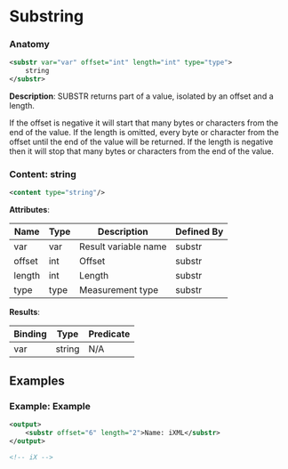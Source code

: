 # Substring

### Anatomy

```xml
<substr var="var" offset="int" length="int" type="type">
    string
</substr>
```

 **Description**:
 SUBSTR returns part of a value, isolated by an offset and a length.

If the offset is negative it will start that many bytes or characters from the end of the value. If the length is omitted, every byte or character from the offset until the end of the value will be returned. If the length is negative then it will stop that many bytes or characters from the end of the value.

### Content: string

```xml
<content type="string"/>
```

**Attributes**:

| Name | Type | Description | Defined By |
| ---- | ---- | ----------- | ---------- |
| var | var | Result variable name | substr |
| offset | int | Offset | substr |
| length | int | Length | substr |
| type | type | Measurement type | substr |


**Results**:

| Binding | Type | Predicate |
| ------- | ---- | --------- |
| var | string | N/A |


## Examples

### Example: Example

```xml
<output>
	<substr offset="6" length="2">Name: iXML</substr>
</output>

<!-- iX -->
```


